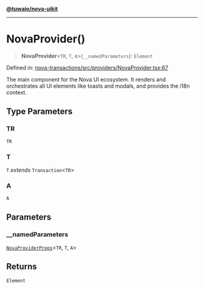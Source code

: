 [**@tuwaio/nova-uikit**](../../../../README.md)

***

# NovaProvider()

> **NovaProvider**\<`TR`, `T`, `A`\>(`__namedParameters`): `Element`

Defined in: [nova-transactions/src/providers/NovaProvider.tsx:67](https://github.com/TuwaIO/nova-uikit/blob/0f098f99a286cd51d21eb8dee167e935819b4f4d/packages/nova-transactions/src/providers/NovaProvider.tsx#L67)

The main component for the Nova UI ecosystem. It renders and orchestrates all
UI elements like toasts and modals, and provides the i18n context.

## Type Parameters

### TR

`TR`

### T

`T` *extends* `Transaction`\<`TR`\>

### A

`A`

## Parameters

### \_\_namedParameters

[`NovaProviderProps`](../type-aliases/NovaProviderProps.md)\<`TR`, `T`, `A`\>

## Returns

`Element`
